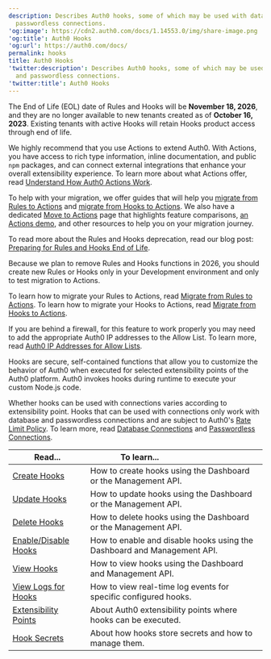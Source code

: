 ```yaml
---
description: Describes Auth0 hooks, some of which may be used with database and
  passwordless connections.
'og:image': https://cdn2.auth0.com/docs/1.14553.0/img/share-image.png
'og:title': Auth0 Hooks
'og:url': https://auth0.com/docs/
permalink: hooks
title: Auth0 Hooks
'twitter:description': Describes Auth0 hooks, some of which may be used with database
  and passwordless connections.
'twitter:title': Auth0 Hooks
---
```

<Warning>

The End of Life (EOL) date of Rules and Hooks will be **November 18, 2026**, and they are no longer available to new tenants created as of **October 16, 2023**. Existing tenants with active Hooks will retain Hooks product access through end of life.

We highly recommend that you use Actions to extend Auth0. With Actions, you have access to rich type information, inline documentation, and public `npm` packages, and can connect external integrations that enhance your overall extensibility experience. To learn more about what Actions offer, read [Understand How Auth0 Actions Work](/docs/customize/actions/actions-overview).

To help with your migration, we offer guides that will help you [migrate from Rules to Actions](/docs/customize/actions/migrate/migrate-from-rules-to-actions) and [migrate from Hooks to Actions](/docs/customize/actions/migrate/migrate-from-hooks-to-actions). We also have a dedicated [Move to Actions](https://auth0.com/extensibility/movetoactions) page that highlights feature comparisons, [an Actions demo](https://www.youtube.com/watch?v=UesFSY1klrI), and other resources to help you on your migration journey.

To read more about the Rules and Hooks deprecation, read our blog post: [Preparing for Rules and Hooks End of Life](https://auth0.com/blog/preparing-for-rules-and-hooks-end-of-life/).

</Warning>

<Warning>

Because we plan to remove Rules and Hooks functions in 2026, you should create new Rules or Hooks only in your Development environment and only to test migration to Actions.

To learn how to migrate your Rules to Actions, read [Migrate from Rules to Actions](/docs/customize/actions/migrate/migrate-from-rules-to-actions). To learn how to migrate your Hooks to Actions, read [Migrate from Hooks to Actions](/docs/customize/actions/migrate/migrate-from-hooks-to-actions).

</Warning>

<Callout icon="file-lines" color="#0EA5E9" iconType="regular">

If you are behind a firewall, for this feature to work properly you may need to add the appropriate Auth0 IP addresses to the Allow List. To learn more, read [Auth0 IP Addresses for Allow Lists](/docs/secure/security-guidance/data-security/allowlist).

</Callout>

Hooks are secure, self-contained functions that allow you to customize the behavior of Auth0 when executed for selected extensibility points of the Auth0 platform. Auth0 invokes hooks during runtime to execute your custom Node.js code.

Whether hooks can be used with connections varies according to extensibility point. Hooks that can be used with connections only work with database and <Tooltip tip="Passwordless: Form of authentication that does not rely on a password as the first factor." cta="View Glossary" href="/docs/glossary?term=passwordless">passwordless</Tooltip> connections and are subject to Auth0's [Rate Limit Policy](/docs/troubleshoot/customer-support/operational-policies/rate-limit-policy). To learn more, read [Database Connections](/docs/authenticate/database-connections) and [Passwordless Connections](/docs/authenticate/passwordless).

<table class="table"><thead>
<tr>
<th><strong>Read...</strong></th>
<th><strong>To learn...</strong>                                </th>
</tr>
</thead>
<tbody>
<tr>
<td><a href="/docs/customize/hooks/create-hooks">Create Hooks</a></td>
<td>How to create hooks using the  Dashboard or the Management API.</td>
</tr>
<tr>
<td><a href="/docs/customize/hooks/update-hooks">Update Hooks</a></td>
<td>How to update hooks using the  Dashboard or the Management API.</td>
</tr>
<tr>
<td><a href="/docs/customize/hooks/delete-hooks">Delete Hooks</a></td>
<td>How to delete hooks using the  Dashboard or the Management API.</td>
</tr>
<tr>
<td><a href="/docs/customize/hooks/enable-disable-hooks">Enable/Disable Hooks</a></td>
<td>How to enable and disable hooks using the Dashboard and Management API.</td>
</tr>
<tr>
<td><a href="/docs/customize/hooks/view-hooks">View Hooks</a></td>
<td>How to view hooks using the Dashboard and Management API.</td>
</tr>
<tr>
<td><a href="/docs/customize/hooks/view-logs-for-hooks">View Logs for Hooks</a></td>
<td>How to view real-time log events for specific configured hooks.</td>
</tr>
<tr>
<td><a href="/docs/customize/actions/explore-triggers">Extensibility Points</a></td>
<td>About Auth0 extensibility points where hooks can be executed.</td>
</tr>
<tr>
<td><a href="/docs/customize/hooks/hook-secrets">Hook Secrets</a></td>
<td>About how hooks store secrets and how to manage them.</td>
</tr>
</tbody>
</table>